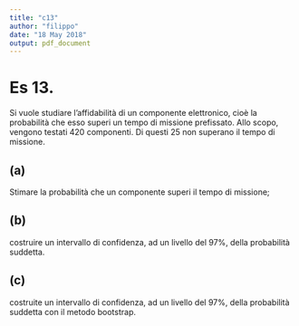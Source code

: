 ```yaml
---
title: "c13"
author: "filippo"
date: "18 May 2018"
output: pdf_document
---
```


# Es 13.
Si vuole studiare l’affidabilità di un componente elettronico, cioè la probabilità che esso superi un tempo di missione prefissato. 
Allo scopo, vengono testati 420 componenti. Di questi 25 non superano il tempo di missione.

## (a)
Stimare la probabilità che un componente superi il tempo di missione;

## (b)
costruire un intervallo di confidenza, ad un livello del 97%, della probabilità suddetta.

## (c)
costruite un intervallo di confidenza, ad un livello del 97%, della probabilità suddetta con il metodo bootstrap.